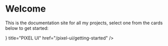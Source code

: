 
# Welcome
This is the documentation site for all my projects, select one from the cards below to get started:

<Cards>
	<Card
		icon={
			<svg
				xmlns="http://www.w3.org/2000/svg"
				viewBox="0 0 512 512"
				className="h-6 w-6 fill-current"
			>
				<path d="M512 256c0 .9 0 1.8 0 2.7c-.4 36.5-33.6 61.3-70.1 61.3H344c-26.5 0-48 21.5-48 48c0 3.4 .4 6.7 1 9.9c2.1 10.2 6.5 20 10.8 29.9c6.1 13.8 12.1 27.5 12.1 42c0 31.8-21.6 60.7-53.4 62c-3.5 .1-7 .2-10.6 .2C114.6 512 0 397.4 0 256S114.6 0 256 0S512 114.6 512 256zM128 288a32 32 0 1 0 -64 0 32 32 0 1 0 64 0zm0-96a32 32 0 1 0 0-64 32 32 0 1 0 0 64zM288 96a32 32 0 1 0 -64 0 32 32 0 1 0 64 0zm96 96a32 32 0 1 0 0-64 32 32 0 1 0 0 64z" />
			</svg>
		}
		title="PIXEL UI"
		href="/pixel-ui/getting-started"
	/>
</Cards>